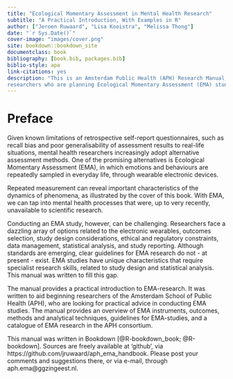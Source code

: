 ```yaml
--- 
title: "Ecological Momentary Assessment in Mental Health Research"
subtitle: "A Practical Introduction, With Examples in R"
author: ["Jeroen Ruwaard", "Lisa Kooistra", "Melissa Thong"]
date: "`r Sys.Date()`"
cover-image: "images/cover.png"
site: bookdown::bookdown_site
documentclass: book
bibliography: [book.bib, packages.bib]
biblio-style: apa
link-citations: yes
description: "This is an Amsterdam Public Health (APH) Research Manual, written for 
researchers who are planning Ecological Momentary Assessment (EMA) studies."
---
```


# Preface {-}

Given known limitations of retrospective self-report questionnaires, such as recall bias and poor generalisability of assessment results to real-life situations, mental health researchers increasingly adopt alternative assessment methods. One of the promising alternatives is Ecological Momentary Assessment (EMA), in which emotions and behaviours are repeatedly sampled in everyday life, through wearable electronic devices.

Repeated measurement can reveal important characteristics of the dynamics of phenomena, as illustrated by the cover of this book. With EMA, we can tap into mental health processes that were, up to very recently, unavailable to scientific research. 

Conducting an EMA study, however, can be challenging. Researchers face a dazzling array of options related to the electronic wearables, outcomes selection, study design considerations, ethical and regulatory constraints, data management, statistical analysis, and study reporting. Although standards are emerging, clear guidelines for EMA research do not - at present - exist.  EMA studies have unique characteristics that require specialist research skills, related to study design and statistical analysis. This manual was written to fill this gap.

The manual provides a practical introduction to EMA-research. It was written to aid beginning researchers of the Amsterdam School of Public Health (APH), who are looking for practical advice in conducting EMA studies. The manual provides an overview of EMA instruments, outcomes, methods and analytical techniques, guidelines for EMA-studies, and a catalogue of EMA research in the APH consortium.

This manual was written in Bookdown [@R-bookdown_book; @R-bookdown]. Sources are freely available at 'github', via https://github.com/jruwaard/aph_ema_handbook. Please post your comments and suggestions there, or via e-mail, through aph.ema@ggzingeest.nl.

